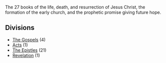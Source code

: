 <Initial text="New Testament"/>

The 27 books of the life, death, and resurrection of Jesus Christ, the formation of the early church, and the prophetic promise giving future hope.

## Divisions

* [The Gospels](/bible/new-testament/gospels) (4)
* [Acts](/bible/new-testament/acts) (1)
* [The Epistles](/bible/new-testament/epistles) (21)
* [Revelation](/bible/new-testament/revelation) (1)
